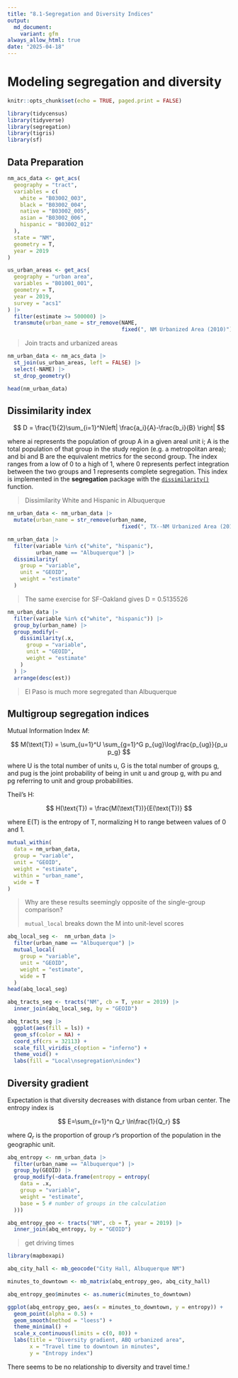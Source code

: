 ```yaml
---
title: "8.1-Segregation and Diversity Indices"
output: 
  md_document:
    variant: gfm
always_allow_html: true
date: "2025-04-18"
---
```


# Modeling segregation and diversity

```r
knitr::opts_chunk$set(echo = TRUE, paged.print = FALSE)
```

```r
library(tidycensus)
library(tidyverse)
library(segregation)
library(tigris)
library(sf)
```

## Data Preparation

```r
nm_acs_data <- get_acs(
  geography = "tract",
  variables = c(
    white = "B03002_003",
    black = "B03002_004",
    native = "B03002_005",
    asian = "B03002_006",
    hispanic = "B03002_012"
  ),
  state = "NM",
  geometry = T,
  year = 2019
)
```

```r
us_urban_areas <- get_acs(
  geography = "urban area",
  variables = "B01001_001",
  geometry = T,
  year = 2019,
  survey = "acs1"
) |> 
  filter(estimate >= 500000) |> 
  transmute(urban_name = str_remove(NAME,
                                    fixed(", NM Urbanized Area (2010)")))
```

> Join tracts and urbanized areas

```r
nm_urban_data <- nm_acs_data |> 
  st_join(us_urban_areas, left = FALSE) |> 
  select(-NAME) |> 
  st_drop_geometry()
```

```r
head(nm_urban_data)
```

## Dissimilarity index

$$
D = \frac{1}{2}\sum_{i=1}^N\left| \frac{a_i}{A}-\frac{b_i}{B} \right|
$$

where ai represents the population of group A in a given areal unit i; A is
the total population of that group in the study region (e.g. a metropolitan
area); and bi and B are the equivalent metrics for the second group. The
index ranges from a low of 0 to a high of 1, where 0 represents perfect
integration between the two groups and 1 represents complete segregation.
This index is implemented in the **segregation** package with the
[`dissimilarity()`](https://elbersb.github.io/segregation/reference/dissimilarity.html)
function.

> Dissimilarity White and Hispanic in Albuquerque

```r
nm_urban_data <- nm_urban_data |> 
  mutate(urban_name = str_remove(urban_name,
                                    fixed(", TX--NM Urbanized Area (2010)")))
```

```r
nm_urban_data |> 
  filter(variable %in% c("white", "hispanic"),
         urban_name == "Albuquerque") |> 
  dissimilarity(
    group = "variable",
    unit = "GEOID",
    weight = "estimate"
  )
```

> The same exercise for SF-Oakland gives D = 0.5135526

```r
nm_urban_data |> 
  filter(variable %in% c("white", "hispanic")) |>
  group_by(urban_name) |> 
  group_modify(~
    dissimilarity(.x,
      group = "variable",
      unit = "GEOID",
      weight = "estimate"
    )
  ) |> 
  arrange(desc(est))
```

> El Paso is much more segregated than Albuquerque

## Multigroup segregation indices

Mutual Information Index $M$:

$$
M(\text{T}) = \sum_{u=1}^U \sum_{g=1}^G p_{ug}\log\frac{p_{ug}}{p_u p_g}
$$

where U is the total number of units u, G is the total number of groups g,
and pug is the joint probability of being in unit u and group g, with pu and
pg referring to unit and group probabilities.

Theil's H:

$$
H(\text{T}) = \frac{M(\text{T})}{E(\text{T})}
$$

where E(T) is the entropy of T, normalizing H to range between values of 0
and 1.

```r
mutual_within(
  data = nm_urban_data,
  group = "variable",
  unit = "GEOID",
  weight = "estimate",
  within = "urban_name",
  wide = T
)
```

> Why are these results seemingly opposite of the single-group comparison?
>
> `mutual_local` breaks down the M into unit-level scores

```r
abq_local_seg <-  nm_urban_data |> 
  filter(urban_name == "Albuquerque") |> 
  mutual_local(
    group = "variable",
    unit = "GEOID",
    weight = "estimate",
    wide = T
  )
head(abq_local_seg)
```

```r
abq_tracts_seg <- tracts("NM", cb = T, year = 2019) |> 
  inner_join(abq_local_seg, by = "GEOID")
```

```r
abq_tracts_seg |> 
  ggplot(aes(fill = ls)) +
  geom_sf(color = NA) +
  coord_sf(crs = 32113) +
  scale_fill_viridis_c(option = "inferno") +
  theme_void() +
  labs(fill = "Local\nsegregation\nindex")
```

## Diversity gradient

Expectation is that diversity decreases with distance from urban center. The
entropy index is

$$
E=\sum_{r=1}^n Q_r \ln\frac{1}{Q_r}
$$

where $Q_r$ is the proportion of group $r$'s proportion of the population in
the geographic unit.

```r
abq_entropy <- nm_urban_data |> 
  filter(urban_name == "Albuquerque") |> 
  group_by(GEOID) |> 
  group_modify(~data.frame(entropy = entropy(
    data = .x,
    group = "variable",
    weight = "estimate",
    base = 5 # number of groups in the calculation
  )))

abq_entropy_geo <- tracts("NM", cb = T, year = 2019) |> 
  inner_join(abq_entropy, by = "GEOID")
```

> get driving times

```r
library(mapboxapi)

abq_city_hall <- mb_geocode("City Hall, Albuquerque NM")

minutes_to_downtown <- mb_matrix(abq_entropy_geo, abq_city_hall)
```

```r
abq_entropy_geo$minutes <- as.numeric(minutes_to_downtown)

ggplot(abq_entropy_geo, aes(x = minutes_to_downtown, y = entropy)) +
  geom_point(alpha = 0.5) +
  geom_smooth(method = "loess") +
  theme_minimal() +
  scale_x_continuous(limits = c(0, 80)) +
  labs(title = "Diversity gradient, ABQ urbanized area",
       x = "Travel time to downtown in minutes",
       y = "Entropy index")
```

There seems to be no relationship to diversity and travel time.!
